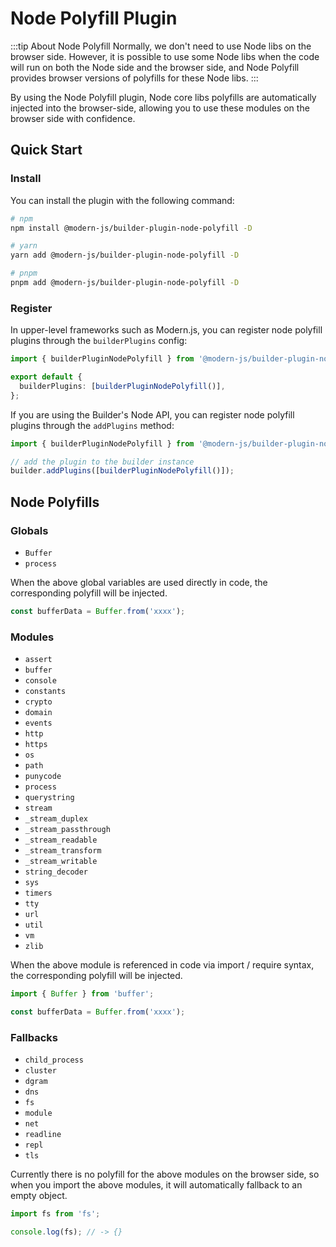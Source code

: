 # Node Polyfill Plugin

:::tip About Node Polyfill
Normally, we don't need to use Node libs on the browser side. However, it is possible to use some Node libs when the code will run on both the Node side and the browser side, and Node Polyfill provides browser versions of polyfills for these Node libs.
:::

By using the Node Polyfill plugin, Node core libs polyfills are automatically injected into the browser-side, allowing you to use these modules on the browser side with confidence.

## Quick Start

### Install

You can install the plugin with the following command:

```bash
# npm
npm install @modern-js/builder-plugin-node-polyfill -D

# yarn
yarn add @modern-js/builder-plugin-node-polyfill -D

# pnpm
pnpm add @modern-js/builder-plugin-node-polyfill -D
```

### Register

In upper-level frameworks such as Modern.js, you can register node polyfill plugins through the `builderPlugins` config:

```ts
import { builderPluginNodePolyfill } from '@modern-js/builder-plugin-node-polyfill';

export default {
  builderPlugins: [builderPluginNodePolyfill()],
};
```

If you are using the Builder's Node API, you can register node polyfill plugins through the `addPlugins` method:

```js
import { builderPluginNodePolyfill } from '@modern-js/builder-plugin-node-polyfill';

// add the plugin to the builder instance
builder.addPlugins([builderPluginNodePolyfill()]);
```

## Node Polyfills

### Globals

- `Buffer`
- `process`

When the above global variables are used directly in code, the corresponding polyfill will be injected.

```ts
const bufferData = Buffer.from('xxxx');
```

### Modules

- `assert`
- `buffer`
- `console`
- `constants`
- `crypto`
- `domain`
- `events`
- `http`
- `https`
- `os`
- `path`
- `punycode`
- `process`
- `querystring`
- `stream`
- `_stream_duplex`
- `_stream_passthrough`
- `_stream_readable`
- `_stream_transform`
- `_stream_writable`
- `string_decoder`
- `sys`
- `timers`
- `tty`
- `url`
- `util`
- `vm`
- `zlib`

When the above module is referenced in code via import / require syntax, the corresponding polyfill will be injected.

```ts
import { Buffer } from 'buffer';

const bufferData = Buffer.from('xxxx');
```

### Fallbacks

- `child_process`
- `cluster`
- `dgram`
- `dns`
- `fs`
- `module`
- `net`
- `readline`
- `repl`
- `tls`

Currently there is no polyfill for the above modules on the browser side, so when you import the above modules, it will automatically fallback to an empty object.

```ts
import fs from 'fs';

console.log(fs); // -> {}
```
